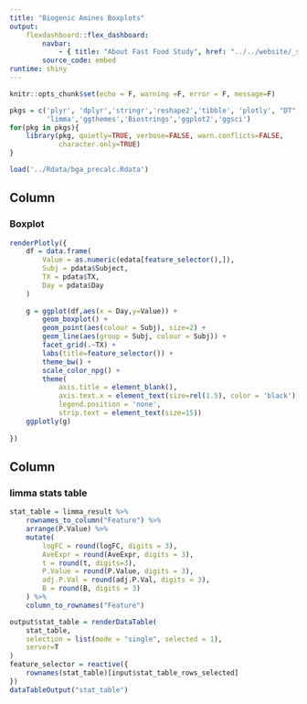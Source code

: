 ```yaml
---
title: "Biogenic Amines Boxplots"
output: 
    flexdashboard::flex_dashboard:
        navbar:
            - { title: "About Fast Food Study", href: "../../website/_site/mcb.html", align: left }
        source_code: embed
runtime: shiny 
---
```


```r
knitr::opts_chunk$set(echo = F, warning =F, error = F, message=F)
```

```r
pkgs = c('plyr', 'dplyr','stringr','reshape2','tibble', 'plotly', "DT",
         'limma','ggthemes','Biostrings','ggplot2','ggsci')
for(pkg in pkgs){
    library(pkg, quietly=TRUE, verbose=FALSE, warn.conflicts=FALSE, 
            character.only=TRUE)
}
```

```r
load('../Rdata/bga_precalc.Rdata')
```

Column
-------------------------------------

### Boxplot

```r
renderPlotly({
    df = data.frame(
        Value = as.numeric(edata[feature_selector(),]),
        Subj = pdata$Subject,
        TX = pdata$TX,
        Day = pdata$Day
    )
    
    g = ggplot(df,aes(x = Day,y=Value)) +
        geom_boxplot() +
        geom_point(aes(colour = Subj), size=2) +
        geom_line(aes(group = Subj, colour = Subj)) + 
        facet_grid(.~TX) +
        labs(title=feature_selector()) +
        theme_bw() +
        scale_color_npg() +
        theme(
            axis.title = element_blank(),
            axis.text.x = element_text(size=rel(1.5), color = 'black'),
            legend.position = 'none',
            strip.text = element_text(size=15))
    ggplotly(g)
    
})
```

Column
-------------------------------------

### limma stats table

```r
stat_table = limma_result %>%
    rownames_to_column("Feature") %>%
    arrange(P.Value) %>% 
    mutate(
        logFC = round(logFC, digits = 3),
        AveExpr = round(AveExpr, digits = 3),
        t = round(t, digits=3),
        P.Value = round(P.Value, digits = 3),
        adj.P.Val = round(adj.P.Val, digits = 3),
        B = round(B, digits = 3)
    ) %>%
    column_to_rownames("Feature")

output$stat_table = renderDataTable(
    stat_table,
    selection = list(mode = "single", selected = 1),
    server=T
)
feature_selector = reactive({
    rownames(stat_table)[input$stat_table_rows_selected]
})
dataTableOutput("stat_table")
```

